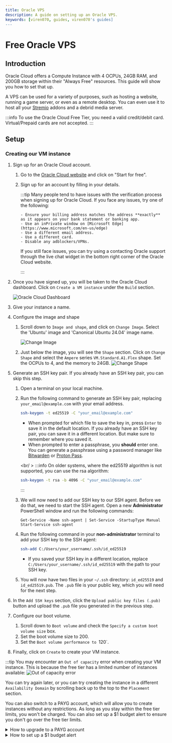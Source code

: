 ```yaml
---
title: Oracle VPS
description: A guide on setting up an Oracle VPS.
keywords: [viren070, guides, viren070's guides]
---
```


# Free Oracle VPS

## Introduction

Oracle Cloud offers a Compute Instance with 4 OCPUs, 24GB RAM, and 200GB storage within their "Always Free" resources.
This guide will show you how to set that up.

A VPS can be used for a variety of purposes, such as hosting a website, running a game server, or even as a remote desktop.
You can even use it to host all your [Stremio](/stremio/) addons and a debrid media server.

:::info
To use the Oracle Cloud Free Tier, you need a valid credit/debit card. Virtual/Prepaid cards are not accepted.
:::

## Setup

### Creating our VM instance

1.  Sign up for an Oracle Cloud account.

    1.  Go to the [Oracle Cloud website](https://www.oracle.com/cloud/free/) and click on "Start for free".
    2.  Sign up for an account by filling in your details.

        :::tip
        Many people tend to have issues with the verification process when
        signing up for Oracle Cloud. If you face any issues, try one of the
        following:

            - Ensure your billing address matches the address **exactly** as it appears on your bank statement or banking app.
            - Use an inPrivate window on [Microsoft Edge](https://www.microsoft.com/en-us/edge)
            - Use a different email address.
            - Use a different card.
            - Disable any adblockers/VPNs.

        If you still face issues, you can try using a contacting Oracle support
        through the live chat widget in the bottom right corner of the Oracle
        Cloud website.

        :::

2.  Once you have signed up, you will be taken to the Oracle Cloud dashboard. Click on `Create a VM instance` under the `Build` section.

    ![Oracle Cloud Dashboard](/img/oracle/dashboard.png)

3.  Give your instance a name.

4.  Configure the image and shape

    1. Scroll down to `Image and shape`, and click on `Change Image`. Select the 'Ubuntu' image and 'Canonical Ubuntu 24.04' image name.

       ![Change Image](/img/oracle/select_image.png)

    2. Just below the image, you will see the `Shape` section. Click on `Change Shape` and select the `Ampere` series `VM.Standard.A1.Flex` shape. Set the OCPUs to 4, and the memory to 24GB.
       ![Change Shape](/img/oracle/select_shape.png)

5.  Generate an SSH key pair. If you already have an SSH key pair, you can skip this step.

    1. Open a terminal on your local machine.
    2. Run the following command to generate an SSH key pair, replacing `your_email@example.com` with your email address.

       ```bash
       ssh-keygen -t ed25519 -C "your_email@example.com"
       ```

       - When prompted for which file to save the key in, press `Enter` to save it in the default location. If you already have an SSH key pair, you can save it in a different location. But make sure to remember where you saved it.
       - When prompted to enter a passphrase, you **should** enter one. You can generate a passphrase using a password manager like [Bitwarden](https://bitwarden.com/) or [Proton Pass](https://proton.me/pass).

       <br/ >
       :::info
       On older systems, where the ed25519 algorithm is not supported, you can use the rsa algorithm:

       ```bash
       ssh-keygen -t rsa -b 4096 -C "your_email@example.com"
       ```

       :::

    3. We will now need to add our SSH key to our SSH agent. Before we do that, we need to start the SSH agent. Open a new **Administrator** PowerShell window and run the following commands:
       ```
       Get-Service -Name ssh-agent | Set-Service -StartupType Manual
       Start-Service ssh-agent
       ```
    4. Run the following command in your **non-administrator** terminal to add your SSH key to the SSH agent:

       ```bash
       ssh-add C:/Users/your_username/.ssh/id_ed25519
       ```

       - If you saved your SSH key in a different location, replace `C:/Users/your_username/.ssh/id_ed25519` with the path to your SSH key.

    5. You will now have two files in your `~/.ssh` directory: `id_ed25519` and `id_ed25519.pub`. The `.pub` file is your public key, which you will need for the next step.

6.  In the `Add SSH keys` section, click the `Upload public key files (.pub)` button and upload the `.pub` file you generated in the previous step.

7.  Configure our boot volume.

    1. Scroll down to `Boot volume` and check the `Specify a custom boot volume size` box.
    2. Set the boot volume size to 200.
    3. Set the `Boot volume performance to `120`.

8.  Finally, click on `Create` to create your VM instance.

:::tip
You may encounter an `Out of capacity` error when creating your VM instance. This is because the free tier has a limited number of instances available:
![Out of capacity error](/img/oracle/availability_error.png)

You can try again later, or you can try creating the instance in a different `Availability Domain` by scrolling back up to the top to the `Placement` section.

You can also switch to a PAYG account, which will allow you to create instances without any restrictions. As long as you stay within the free tier limits, you won't be charged.
You can also set up a $1 budget alert to ensure you don't go over the free tier limits.

  <details>
  <summary>How to upgrade to a PAYG account</summary>
  <div>

1. Go back to the Oracle Cloud dashboard.
2. Click on the hamburger menu in the top left corner and scroll down to `Billing and Cost Management`.
3. Under the `Billing` section, click on `Upgrade and Manage Payment`
4. Click on `Upgrade to Pay-As-You-Go` and follow the instructions.

It can take up to 24 hours for the upgrade to take effect. You will receive an email once the upgrade is complete.

  </div>
  </details>

  <details>
  <summary>How to set up a $1 budget alert</summary>
    <div>

      1. Go back to the Oracle Cloud dashboard.
      2. Click on the hamburger menu in the top left corner and scroll down to `Billing and Cost Management`.
      3. Under the `Cost Management` section, click on `Budgets`.
      4. Click on `Create Budget`.
      5. Use the following settings:
        - Budget Name: `dont_charge_me`
        - Budget Amount: `1`
        - Day of the month to begin budget processing: `1`
        - Threshold Metric: `Forecast Spend`
        - Threshhold Type: `Percentage of Budget`
        - Threshold: `1%`
        - Email Recipients: Your email address
        - Email message: `Your current usage exceeds Always Free resources. Please check your usage to avoid charges.`
      6. Click on `Create`.
     </div>
    </details>

  <details>
  <summary>How to check if my current usage is forecast to exceed the free tier limits</summary>
    <div>

      1. Go back to the Oracle Cloud dashboard.
      2. Click on the hamburger menu in the top left corner and scroll down to `Billing and Cost Management`.
      3. Under the `Cost Management` section, click on `Cost Analysis`.
      4. Check the `Show Forecast` box.
      5. Set the `End Date` to a future date, such as after a few months.
      6. Click on `Apply`.
      7. You will now see a forecast of your usage. There will be a graph showing your usage over time, and a table showing your usage by service.
      8. Ensure it is all 0.
    </div>

   </details>

:::

9. Your instance will now begin provisioning. This can take a few minutes. Once it is done, make your way to the dashboard of your instance. You should
   already be on the dashboard, but if you aren't, you can find it by clicking on the hamburger menu in the top left corner and scrolling down to `Compute` and then `Instances`.

### Connecting to our VPS

10. Copy the public IP address of your instance.

    ![Instance Dashboard](/img/oracle/instance_dashboard.png)

11. Open a terminal on your local machine and run the following command, replacing `your_ip` with the public IP address of your instance.

        ```bash
        ssh ubuntu@your_ip
        ```

        - If you are prompted to add the host to your list of known hosts, type `yes` and press `Enter`.
        - If you set a passphrase for your SSH key, you will be prompted to enter it. (You will not see any characters as you type, but it is being entered.)
          :::tip
          To avoid having to type the IP address every time you want to connect to your instance, you can create a Windows Terminal Profile.

          <details>
            <summary>How to create a Windows Terminal Profile</summary>
            <div>
                To do this:

                1.  Open Windows Terminal and click on the down arrow next to the tabs. Then, while holding down the `Shift` key, click on `Settings`.
                2.  This will open the `settings.json` file in your default text editor. It will look something like this:

                    ```json
                    {
                        "$help": ...,
                        "$schema":  ...,
                        "actions": ...,
                        ...
                        "profiles": {
                          "defaults": {},
                          "list": [
                            ...
                          ]
                        }
                    }
                    ```

                3.  Add the following profile to the `list` array in the `profiles` object, replacing `your_ip` with the public IP address of your instance:

                    ```json
                    {
                      "closeOnExit": "never",
                      "name": "Oracle VPS",
                      "commandline": "ssh ubuntu@your_ip",
                    },
                    ```
                    It should look something like this (the `...` represents other objects in the file, that are abstracted for brevity):
                    ```json
                    {
                        "$help": ...,
                        "$schema":  ...,
                        "actions": ...,
                        ...
                        "profiles": {
                          "defaults": {},
                          "list": [
                            {
                              "closeOnExit": "never",
                              "name": "Oracle VPS",
                              "commandline": "ssh ubuntu@your_ip",
                            },
                            ...
                          ]
                        }
                    }
                    ```
                4.  Save the file and close the text editor.
                5.  Close Windows Terminal and reopen it. When you click on the down arrow next to the tabs, you should see a new profile called `Oracle VPS`. Click on it to connect to your instance.

            </div>
          </details>
          :::

12. You are now connected to your VM instance. You can now install any software you need, set up a web server, or do anything
    else you need to do.

## Additional Information

### Opening ports

By default, all ports are closed on your Oracle VPS. You will need to open the ports you want to use.

1. Go to the dashboard of your instance.
2. Under `Primary VNIC`, click on the link next to `Subnet:`.
3. Under `Security Lists`, click on the `Default Security List for vcn-...`.
4. Click on `Add Ingress Rules`.
5. Fill in the following details:
   - `Source Type`: `CIDR`
   - `Source CIDR`: `0.0.0.0/0`
   - `IP Protocol`: `TCP`
   - `Source Port Range`: `All`
   - `Destination Port Range`: The port you want to open, such as `443` for HTTPS.
   - `Description`: A description of the rule, such as `Allow HTTPS traffic`.
6. Click on `Add Ingress Rules`, or `Another Ingress Rule` if you want to add more rules.

### Using SCP to transfer files

If you need to transfer files to and from your Oracle VPS, you can use SCP.

1. Open a terminal on your local machine.
2. Run the following command to transfer a file from your local machine to your Oracle VPS, replacing `your_ip` with the public IP address of your instance and `file.txt` with the file you want to transfer.

   ```bash
   scp file.txt ubuntu@your_ip:/path/to/destination
   ```

3. Run the following command to transfer a file from your Oracle VPS to your local machine, replacing `your_ip` with the public IP address of your instance and `/path/to/file.txt` with the path to the file you want to transfer.

   ```bash
   scp ubuntu@your_ip:/path/to/file.txt /path/to/destination
   ```

:::tip
Your user folder - the folder you are in when you first connect to your Oracle VPS - is located at `/home/ubuntu`. You can use the `~` symbol to represent your user folder, so `/home/ubuntu` is the same as `~`.
e.g., `scp file.txt ubuntu@your_ip:~/file.txt` will transfer `file.txt` to your user folder on your Oracle VPS.
:::

